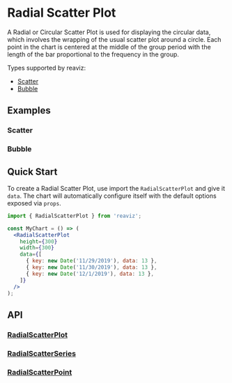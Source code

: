 
<Meta of={RadialScatterPlotStory} />

# Radial Scatter Plot

A Radial or Circular Scatter Plot is used for displaying the circular data, which involves the
wrapping of the usual scatter plot around a circle. Each point in the chart is centered at
the middle of the group period with the length of the bar proportional to the frequency in the group.

Types supported by reaviz:

- [Scatter](/docs/charts/radial-scatter-plot#scatter)
- [Bubble](/docs/charts/radial-scatter-plot#bubble)

## Examples

### Scatter
<ToggleCanvas of={RadialScatterPlotStory.Simple} storybook="charts-scatter-plot-radial--simple" />

### Bubble
<ToggleCanvas of={RadialScatterPlotStory.Bubble} storybook="/story/charts-scatter-plot-radial--bubble" />

## Quick Start
To create a Radial Scatter Plot, use import the `RadialScatterPlot` and give it `data`. The chart
will automatically configure itself with the default options exposed via `props`.

```jsx
import { RadialScatterPlot } from 'reaviz';

const MyChart = () => (
  <RadialScatterPlot
    height={300}
    width={300}
    data={[
      { key: new Date('11/29/2019'), data: 13 },
      { key: new Date('11/30/2019'), data: 13 },
      { key: new Date('12/1/2019'), data: 13 },
    ]}
  />
);
```

## API
### [RadialScatterPlot](https://github.com/reaviz/reaviz/blob/master/src/RadialScatterPlot/RadialScatterPlot.tsx)
<PropsTable name="RadialScatterPlot" />

### [RadialScatterSeries](https://github.com/reaviz/reaviz/blob/master/src/RadialScatterPlot/RadialScatterSeries/RadialScatterSeries.tsx)
<PropsTable name="RadialScatterSeries" />

### [RadialScatterPoint](https://github.com/reaviz/reaviz/blob/master/src/RadialScatterPlot/RadialScatterSeries/RadialScatterPoint.tsx)
<PropsTable name="RadialScatterPoint" />
